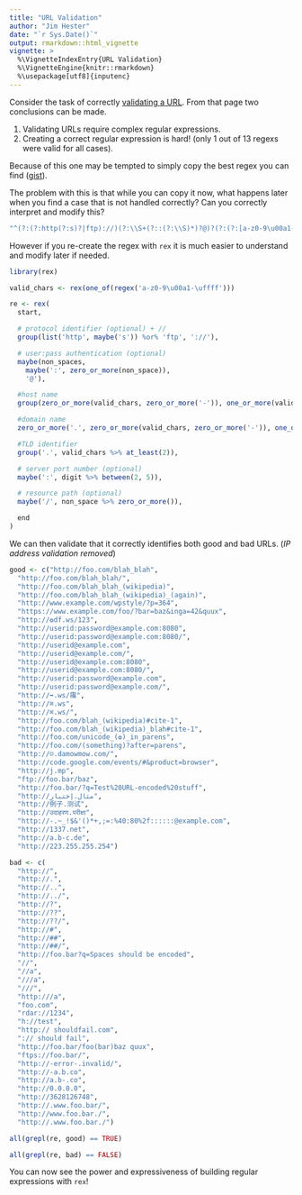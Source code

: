 ```yaml
---
title: "URL Validation"
author: "Jim Hester"
date: "`r Sys.Date()`"
output: rmarkdown::html_vignette
vignette: >
  %\VignetteIndexEntry{URL Validation}
  %\VignetteEngine{knitr::rmarkdown}
  %\usepackage[utf8]{inputenc}
---
```


Consider the task of correctly [validating a URL](https://mathiasbynens.be/demo/url-regex).
From that page two conclusions can be made.

1. Validating URLs require complex regular expressions.
2. Creating a correct regular expression is hard! (only 1 out of 13 regexs were valid for all cases).

Because of this one may be tempted to simply copy the best regex you can find ([gist](https://gist.github.com/dperini/729294)).

The problem with this is that while you can copy it now, what happens later when you find a case that is not handled correctly?  Can you correctly interpret and modify this?
```r
"^(?:(?:http(?:s)?|ftp)://)(?:\\S+(?::(?:\\S)*)?@)?(?:(?:[a-z0-9\u00a1-uffff](?:-)*)*(?:[a-z0-9\u00a1-\uffff])+)(?:\\.(?:[a-z0-9\u00a1-\uffff](?:-)*)*(?:[a-z0-9\u00a1-\uffff])+)*(?:\\.(?:[a-z0-9\u00a1-\uffff]){2,})(?::(?:\\d){2,5})?(?:/(?:\\S)*)?$"
```

However if you re-create the regex with `rex` it is much easier to understand and modify later if needed.
```r
library(rex)

valid_chars <- rex(one_of(regex('a-z0-9\u00a1-\uffff')))

re <- rex(
  start,

  # protocol identifier (optional) + //
  group(list('http', maybe('s')) %or% 'ftp', '://'),

  # user:pass authentication (optional)
  maybe(non_spaces,
    maybe(':', zero_or_more(non_space)),
    '@'),

  #host name
  group(zero_or_more(valid_chars, zero_or_more('-')), one_or_more(valid_chars)),

  #domain name
  zero_or_more('.', zero_or_more(valid_chars, zero_or_more('-')), one_or_more(valid_chars)),

  #TLD identifier
  group('.', valid_chars %>% at_least(2)),

  # server port number (optional)
  maybe(':', digit %>% between(2, 5)),

  # resource path (optional)
  maybe('/', non_space %>% zero_or_more()),

  end
)
```

We can then validate that it correctly identifies both good and bad URLs. (_IP address validation removed_)

```r
good <- c("http://foo.com/blah_blah",
  "http://foo.com/blah_blah/",
  "http://foo.com/blah_blah_(wikipedia)",
  "http://foo.com/blah_blah_(wikipedia)_(again)",
  "http://www.example.com/wpstyle/?p=364",
  "https://www.example.com/foo/?bar=baz&inga=42&quux",
  "http://✪df.ws/123",
  "http://userid:password@example.com:8080",
  "http://userid:password@example.com:8080/",
  "http://userid@example.com",
  "http://userid@example.com/",
  "http://userid@example.com:8080",
  "http://userid@example.com:8080/",
  "http://userid:password@example.com",
  "http://userid:password@example.com/",
  "http://➡.ws/䨹",
  "http://⌘.ws",
  "http://⌘.ws/",
  "http://foo.com/blah_(wikipedia)#cite-1",
  "http://foo.com/blah_(wikipedia)_blah#cite-1",
  "http://foo.com/unicode_(✪)_in_parens",
  "http://foo.com/(something)?after=parens",
  "http://☺.damowmow.com/",
  "http://code.google.com/events/#&product=browser",
  "http://j.mp",
  "ftp://foo.bar/baz",
  "http://foo.bar/?q=Test%20URL-encoded%20stuff",
  "http://مثال.إختبار",
  "http://例子.测试",
  "http://उदाहरण.परीक्षा",
  "http://-.~_!$&'()*+,;=:%40:80%2f::::::@example.com",
  "http://1337.net",
  "http://a.b-c.de",
  "http://223.255.255.254")

bad <- c(
  "http://",
  "http://.",
  "http://..",
  "http://../",
  "http://?",
  "http://??",
  "http://??/",
  "http://#",
  "http://##",
  "http://##/",
  "http://foo.bar?q=Spaces should be encoded",
  "//",
  "//a",
  "///a",
  "///",
  "http:///a",
  "foo.com",
  "rdar://1234",
  "h://test",
  "http:// shouldfail.com",
  ":// should fail",
  "http://foo.bar/foo(bar)baz quux",
  "ftps://foo.bar/",
  "http://-error-.invalid/",
  "http://-a.b.co",
  "http://a.b-.co",
  "http://0.0.0.0",
  "http://3628126748",
  "http://.www.foo.bar/",
  "http://www.foo.bar./",
  "http://.www.foo.bar./")

all(grepl(re, good) == TRUE)

all(grepl(re, bad) == FALSE)
```

You can now see the power and expressiveness of building regular expressions with `rex`!
